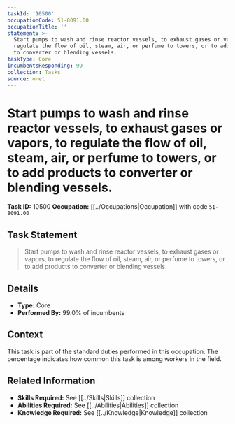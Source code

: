 ```yaml
---
taskId: '10500'
occupationCode: 51-8091.00
occupationTitle: ''
statement: >-
  Start pumps to wash and rinse reactor vessels, to exhaust gases or vapors, to
  regulate the flow of oil, steam, air, or perfume to towers, or to add products
  to converter or blending vessels.
taskType: Core
incumbentsResponding: 99
collection: Tasks
source: onet
---
```

# Start pumps to wash and rinse reactor vessels, to exhaust gases or vapors, to regulate the flow of oil, steam, air, or perfume to towers, or to add products to converter or blending vessels.

**Task ID:** 10500
**Occupation:** [[../Occupations|Occupation]] with code `51-8091.00`

## Task Statement

> Start pumps to wash and rinse reactor vessels, to exhaust gases or vapors, to regulate the flow of oil, steam, air, or perfume to towers, or to add products to converter or blending vessels.

## Details

- **Type:** Core
- **Performed By:** 99.0% of incumbents

## Context

This task is part of the standard duties performed in this occupation. The percentage indicates how common this task is among workers in the field.

## Related Information

- **Skills Required:** See [[../Skills|Skills]] collection
- **Abilities Required:** See [[../Abilities|Abilities]] collection
- **Knowledge Required:** See [[../Knowledge|Knowledge]] collection
